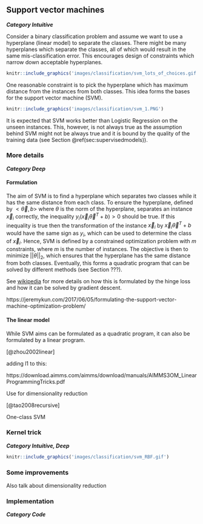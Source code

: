 ## Support vector machines
***Category Intuitive***

Consider a binary classification problem and assume we want to use a hyperplane (linear model) to separate the classes. There might be many hyperplanes which separate the classes, all of which would result in the same mis-classification error. This encourages design of constraints which narrow down acceptable hyperplanes. 

```r
knitr::include_graphics('images/classification/svm_lots_of_choices.gif')
```

One reasonable constraint is to pick the hyperplane which has maximum distance from the instances from both classes. This idea forms the bases for the support vector machine (SVM). 


```r
knitr::include_graphics('images/classification/svm_1.PNG')
```

It is expected that SVM works better than Logistic Regression on the unseen instances. This, however, is not always true as the assumption behind SVM might not be always true and it is bound by the quality of the training data (see Section \@ref(sec:supervisedmodels)). 


### More details
***Category Deep***

#### Formulation
The aim of SVM is to find a hyperplane which separates two classes while it has the same distance from each class. To ensure the hyperplane, defined by $<\vec{\theta}, b>$ where $\theta$ is the norm of the hyperplane, separates an instance $\vec{x}_i$ correctly, the inequality $y_i(\vec{x}_i\vec{\theta}^T+b)>0$ should be true. If this inequality is true then the transformation of the instance $\vec{x}_i$ by $\vec{x}_i\vec{\theta}^T+b$ would have the same sign as $y_i$, which can be used to determine the class of $\vec{x}_i$. Hence, SVM is defined by a constrained optimization problem with $m$ constraints, where $m$ is the number of instances. The objective is then to minimize $||\theta||_2$, which ensures that the hyperplane has the same distance from both classes. Eventually, this forms a quadratic program that can be solved by different methods (see Section ???).

See [wikipedia](https://en.wikipedia.org/wiki/Support-vector_machine#Linear_SVM) for more details on how this is formulated by the hinge loss and how it can be solved by gradient descent.

https://jeremykun.com/2017/06/05/formulating-the-support-vector-machine-optimization-problem/

#### The linear model
While SVM aims can be formulated as a quadratic program, it can also be formulated by a linear program. 

\begin{equation}
\begin{cases}
min & L=-r+C \sum_i^m{\epsilon_i}\\
s.t. & \\
y_i(x_i\theta^T-b) \ge r-\epsilon_i & i=1,...,m\\
r \ge 0&\\
-1 \le \theta_j \le 1 & j = 1,...,n\\
\epsilon_i \ge 0 & i=1,...,m
\end{cases} (\#eq:lpsvm)
\end{equation}

[@zhou2002linear]

adding l1 to this:

https://download.aimms.com/aimms/download/manuals/AIMMS3OM_LinearProgrammingTricks.pdf


Use for dimensionality reduction

[@tao2008recursive]

One-class SVM

### Kernel trick
***Category Intuitive, Deep***

```r
knitr::include_graphics('images/classification/svm_RBF.gif')
```

### Some improvements


Also talk about dimensionality reduction

### Implementation
***Category Code***

